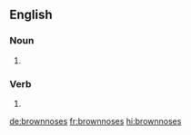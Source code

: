 ==English==

===Noun===
{{head|en|noun plural form}}

# {{plural of|brownnose|lang=en}}

===Verb===
{{head|en|verb form}}

# {{en-third-person singular of|brownnose}}

[[de:brownnoses]]
[[fr:brownnoses]]
[[hi:brownnoses]]